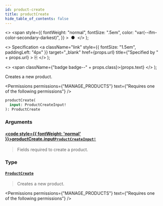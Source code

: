 ```yaml
---
id: product-create
title: productCreate
hide_table_of_contents: false
---
```


  <>
    <span
      style={{
        fontWeight: "normal",
        fontSize: ".5em",
        color: "var(--ifm-color-secondary-darkest)",
      }}
    >
      &nbsp;●&nbsp;
    </span>
  </>
);

  <>
    Specification
    <a
      className="link"
      style={{ fontSize: "1.5em", paddingLeft: "4px" }}
      target="\_blank"
      href={props.url}
      title={"Specified by " + props.url}
    >
      ⎘
    </a>
  </>
);

  <>
    <span className={"badge badge--" + props.class}>{props.text}</span>
  </>
);

Creates a new product.

<Permissions
  permissions={"MANAGE_PRODUCTS"}
  text={"Requires one of the following permissions"}
/>

```graphql
productCreate(
  input: ProductCreateInput!
): ProductCreate
```

### Arguments

#### [<code style={{ fontWeight: 'normal' }}>productCreate.<b>input</b></code>](#)<Bullet />[`ProductCreateInput!`](../../../api-reference/products/inputs/product-create-input) <Badge class="secondary" text="non-null"/> <Badge class="secondary" text="input"/> <Badge class="secondary" text="products"/>

> Fields required to create a product.

### Type

#### [`ProductCreate`](../../../api-reference/products/objects/product-create) <Badge class="secondary" text="object"/> <Badge class="secondary" text="products"/>

> Creates a new product.

<Permissions
  permissions={"MANAGE_PRODUCTS"}
  text={"Requires one of the following permissions"}
/>

>

